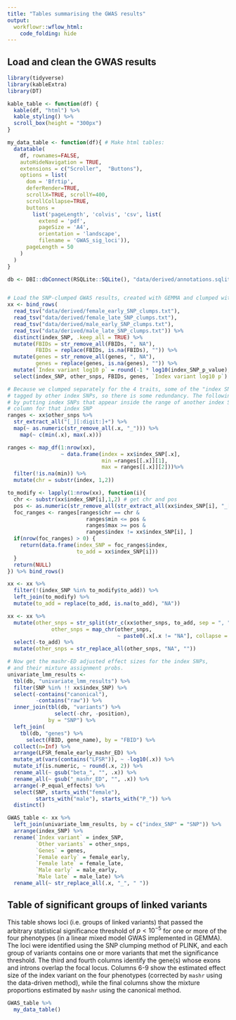 ```yaml
---
title: "Tables summarising the GWAS results"
output: 
  workflowr::wflow_html:
    code_folding: hide 
---
```


## Load and clean the GWAS results
```r
library(tidyverse)
library(kableExtra)
library(DT)

kable_table <- function(df) {
  kable(df, "html") %>%
  kable_styling() %>%
  scroll_box(height = "300px")
}

my_data_table <- function(df){ # Make html tables:
  datatable(
    df, rownames=FALSE,
    autoHideNavigation = TRUE,
    extensions = c("Scroller",  "Buttons"),
    options = list(
      dom = 'Bfrtip',
      deferRender=TRUE,
      scrollX=TRUE, scrollY=400,
      scrollCollapse=TRUE,
      buttons = 
        list('pageLength', 'colvis', 'csv', list(
          extend = 'pdf',
          pageSize = 'A4',
          orientation = 'landscape',
          filename = 'GWAS_sig_loci')),
      pageLength = 50
    )
  )
}

db <- DBI::dbConnect(RSQLite::SQLite(), "data/derived/annotations.sqlite3")


# Load the SNP-clumped GWAS results, created with GEMMA and clumped with PLINK
xx <- bind_rows(
  read_tsv("data/derived/female_early_SNP_clumps.txt"),
  read_tsv("data/derived/female_late_SNP_clumps.txt"),
  read_tsv("data/derived/male_early_SNP_clumps.txt"),
  read_tsv("data/derived/male_late_SNP_clumps.txt")) %>%
  distinct(index_SNP, .keep_all = TRUE) %>%
  mutate(FBIDs = str_remove_all(FBIDs, ", NA"),
         FBIDs = replace(FBIDs, is.na(FBIDs), "")) %>%
  mutate(genes = str_remove_all(genes, ", NA"),
         genes = replace(genes, is.na(genes), "")) %>%
  mutate(`Index variant log10 p` = round(-1 * log10(index_SNP_p_value), 2)) %>%
  select(index_SNP, other_snps, FBIDs, genes, `Index variant log10 p`) 

# Because we clumped separately for the 4 traits, some of the "index SNPs" appear inside the ranges
# tagged by other index SNPs, so there is some redundancy. The following ugly code sorts this out 
# by putting index SNPs that appear inside the range of another index SNP into the 'other SNPs' 
# column for that index SNP
ranges <- xx$other_snps %>% 
  str_extract_all("[_][:digit:]+") %>% 
  map(~ as.numeric(str_remove_all(.x, "_"))) %>% 
    map(~ c(min(.x), max(.x)))

ranges <- map_df(1:nrow(xx), 
                 ~ data.frame(index = xx$index_SNP[.x], 
                              min =ranges[[.x]][1], 
                              max = ranges[[.x]][2]))%>%
  filter(!is.na(min)) %>% 
  mutate(chr = substr(index, 1,2))

to_modify <- lapply(1:nrow(xx), function(i){
  chr <- substr(xx$index_SNP[i],1,2) # get chr and pos
  pos <- as.numeric(str_remove_all(str_extract_all(xx$index_SNP[i], "_[:digit:]+"), "_"))
  foc_ranges <- ranges[ranges$chr == chr & 
                         ranges$min <= pos & 
                         ranges$max >= pos &
                         ranges$index != xx$index_SNP[i], ]
  if(nrow(foc_ranges) > 0) {
    return(data.frame(index_SNP = foc_ranges$index, 
                      to_add = xx$index_SNP[i]))
  }
  return(NULL)
}) %>% bind_rows()

xx <- xx %>% 
  filter(!(index_SNP %in% to_modify$to_add)) %>% 
  left_join(to_modify) %>% 
  mutate(to_add = replace(to_add, is.na(to_add), "NA"))

xx <- xx %>% 
  mutate(other_snps = str_split(str_c(xx$other_snps, to_add, sep = ", "), ", "),
              other_snps = map_chr(other_snps, 
                                   ~ paste0(.x[.x != "NA"], collapse = ", "))) %>%
  select(-to_add) %>%
  mutate(other_snps = str_replace_all(other_snps, "NA", ""))

# Now get the mashr-ED adjusted effect sizes for the index SNPs, 
# and their mixture assignment probs.
univariate_lmm_results <- 
  tbl(db, "univariate_lmm_results") %>%
  filter(SNP %in% !! xx$index_SNP) %>%
  select(-contains("canonical"), 
         -contains("raw")) %>% 
  inner_join(tbl(db, "variants") %>% 
               select(-chr, -position), 
             by = "SNP") %>%
  left_join(
    tbl(db, "genes") %>% 
      select(FBID, gene_name), by = "FBID") %>%
  collect(n=Inf) %>%
  arrange(LFSR_female_early_mashr_ED) %>%
  mutate_at(vars(contains("LFSR")), ~ -log10(.x)) %>%
  mutate_if(is.numeric, ~ round(.x, 2)) %>%
  rename_all(~ gsub("beta_", "", .x)) %>%
  rename_all(~ gsub("_mashr_ED", "", .x)) %>%
  arrange(-P_equal_effects) %>%
  select(SNP, starts_with("female"), 
         starts_with("male"), starts_with("P_")) %>%
  distinct()

GWAS_table <- xx %>%
  left_join(univariate_lmm_results, by = c("index_SNP" = "SNP")) %>%
  arrange(index_SNP) %>%
  rename(`Index variant` = index_SNP,
         `Other variants` = other_snps,
         `Genes` = genes, 
         `Female early` = female_early,
         `Female late` = female_late,
         `Male early` = male_early,
         `Male late` = male_late) %>%
  rename_all(~ str_replace_all(.x, "_", " "))
```

## Table of significant groups of linked variants

This table shows loci (i.e. groups of linked variants) that passed the arbitrary statistical significance threshold of $p < 10^{-5}$ for one or more of the four phenotypes (in a linear mixed model GWAS implemented in GEMMA). The loci were identified using the SNP clumping method of PLINK, and each group of variants contains one or more variants that met the significance threshold. The third and fourth columns identify the gene(s) whose exons and introns overlap the focal locus. Columns 6-9 show the estimated effect size of the index variant on the four phenotypes (corrected by `mashr` using the data-driven method), while the final columns show the mixture proportions estimated by `mashr` using the canonical method.  

```r
GWAS_table %>%
  my_data_table()
```


<!-- # Results of one multivariate linear mixed model run in GEMMA: -->
<!-- # multivariate_lmm_results <-  -->
<!-- #   read_tsv("data/derived/output/all_four_traits.assoc.txt") %>% -->
<!-- #   filter(p_fdr < 0.05) %>%  -->
<!-- #   inner_join(tbl(db, "variants") %>%  -->
<!-- #                select(-chr, -position) %>% -->
<!-- #                collect(), by = "SNP") %>%  -->
<!-- #   arrange(p_wald) %>%  -->
<!-- #   select(-contains("Vbeta")) %>% -->
<!-- #   left_join( -->
<!-- #     tbl(db, "genes") %>%  -->
<!-- #       select(FBID, gene_name) %>%  -->
<!-- #       collect(n=Inf), by = "FBID") %>% -->
<!-- #   mutate(gene_name = replace(gene_name, is.na(FBID), NA))  -->
<!-- #  -->
<!-- # multivariate_lmm_results <- multivariate_lmm_results[,c(1:8, 14, 9:13)] -->
<!-- #  -->
<!-- # multivariate_lmm_results <- multivariate_lmm_results %>% -->
<!-- #   mutate_at(vars(starts_with("p_")), ~ -log10(.x)) %>% -->
<!-- #   mutate_if(is.numeric, ~ format(round(.x, 2), nsmall = 2)) %>% -->
<!-- #   left_join(tbl(db, "univariate_lmm_results") %>%  -->
<!-- #               select(SNP, SNP_clump) %>%  -->
<!-- #               collect(), -->
<!-- #             by = "SNP") %>% -->
<!-- #   distinct(SNP_clump, .keep_all = TRUE) %>% -->
<!-- #   select(SNP, SNP_clump, everything()) -->

<!-- ## Results of multivariate association tests -->
<!-- ```{r message=FALSE} -->
<!-- multivariate_lmm_results  %>% -->
<!--   add_colour() %>% -->
<!--   kable(format = "html", escape = FALSE) %>% -->
<!--   kable_styling("striped") %>% -->
<!--   scroll_box(height = "300px") -->
<!-- ``` -->


<!-- ### All four traits -->
<!-- ```{r message=FALSE} -->
<!-- read_tsv("data/derived/all_four_traits_SNP_clumps.txt") %>% -->
<!--   kable_table() -->
<!-- ``` -->


<!-- ```{r eval=F} -->
<!-- # http://bergmanlab.genetics.uga.edu/flyreg/v2.0/Target.html -->
<!-- TFBS <- read_csv("data/input/TF_binding_sites.csv") -->

<!-- ranges <- xx$other_snps %>%  -->
<!--   str_extract_all("[_][:digit:]+") %>%  -->
<!--   map(~ as.numeric(str_remove_all(.x, "_"))) %>%  -->
<!--   map(~ c(min(.x), max(.x))) -->
<!-- ranges <- map_df(1:nrow(xx), ~ data.frame(index = xx$index_SNP[.x], min =ranges[[.x]][1], max = ranges[[.x]][2]))%>% -->
<!--   filter(!is.na(min)) %>% mutate(chr = substr(index, 1,2)) %>% -->
<!--   filter(!is.infinite(min)) -->

<!-- ranges_index <- xx$index_SNP %>%  -->
<!--   str_extract_all("[_][:digit:]+") %>%  -->
<!--   map(~ as.numeric(str_remove_all(.x, "_"))) %>%  -->
<!--   map(~ c(min(.x), max(.x))) -->
<!-- ranges_index <- map_df(1:nrow(xx), ~ data.frame(index = xx$index_SNP[.x],  -->
<!--                                                 min =ranges_index[[.x]][1],  -->
<!--                                                 max = ranges_index[[.x]][2])) %>% -->
<!--   filter(!is.na(min)) %>% mutate(chr = substr(index, 1,2)) %>% -->
<!--   filter(!(index %in% ranges$index)) -->

<!-- sig_ranges <- bind_rows(ranges, ranges_index) %>%  -->
<!--   arrange(index) %>% -->
<!--   mutate(chr = replace(chr, chr == "X_", "X")) -->

<!-- for(i in 1:nrow(sig_ranges)){ -->
<!--   hits <- TFBS %>% -->
<!--     filter(chr == sig_ranges$chr[i]) %>% -->
<!--     filter(start > sig_ranges$min[i]  & start < sig_ranges$max[i] | -->
<!--              stop > sig_ranges$min[i] & stop < sig_ranges$max[i]) -->
<!--   if(nrow(hits) > 0) print(hits) -->
<!-- } -->
<!-- ``` -->

